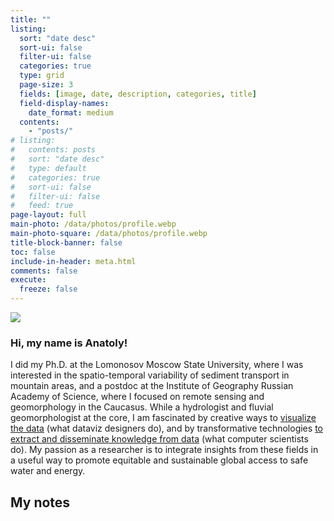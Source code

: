 ```yaml
---
title: ""
listing:
  sort: "date desc"
  sort-ui: false
  filter-ui: false
  categories: true
  type: grid
  page-size: 3
  fields: [image, date, description, categories, title]
  field-display-names:
    date_format: medium
  contents:
    - "posts/"
# listing:
#   contents: posts
#   sort: "date desc"
#   type: default
#   categories: true
#   sort-ui: false
#   filter-ui: false
#   feed: true
page-layout: full
main-photo: /data/photos/profile.webp
main-photo-square: /data/photos/profile.webp
title-block-banner: false
toc: false
include-in-header: meta.html
comments: false
execute:
  freeze: false
---
```


::: {.grid}

::: {.g-col-12 .g-col-sm-4}

```{=html}
<div class="grid" style="--bs-columns: 5; row-gap: 12;">
  <div class="g-col-1 g-col-sm-0"></div>
  <div class="g-col-3 g-col-sm-5">
    <picture>
      <source media="(max-width: 576px)" srcset="{{< meta main-photo-square >}}">
      <source media="(min-width: 576px)" srcset="{{< meta main-photo >}}">
      <img class="img-fluid" src="{{< meta main-photo >}}">
    </picture>
  </div>
  <div class="g-col-1 g-col-sm-0"></div>
</div>
```

:::

::: {.g-col-12 .g-col-sm-8}

### Hi, my name is Anatoly!
I did my Ph.D. at the Lomonosov Moscow State University, where I was interested in the spatio-temporal variability of sediment transport in mountain areas, and a postdoc at the Institute of Geography Russian Academy of Science, where I focused on remote sensing and geomorphology in the Caucasus. While a hydrologist and fluvial geomorphologist at the core, I am fascinated by creative ways to [visualize the data](#category=tidytuesday) (what dataviz designers do), and by transformative technologies [to extract and disseminate knowledge from data](#category=R) (what computer scientists do). My passion as a researcher is to integrate insights from these fields in a useful way to promote equitable and sustainable global access to safe water and energy.

:::

:::

## My notes